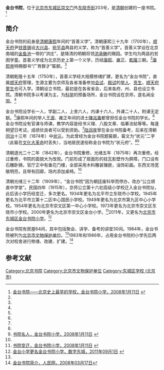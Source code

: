 {{Coord|39.8910869|116.4109744|type:landmark_region:CN-11_source:GoogleMaps|display=title}}
{{otheruses|subject=北京市东城区的金台书院|other=甘肃省灵台县的金台书院|金台书院 (灵台县)}}
{{文物保护单位
|级别 = 省级
|省区市 = 北京市
|图片 = 
|名称 = 金台书院
|编号 = 3-97
|分类 = 古建筑
|时代 = [[清|清]]
|所在 = [[东城区_(北京市)|东城区]][[崇文门|崇文门]]外[[东晓市街|东晓市街]]203号
|登录 = 1984年5月24日
}}

'''金台书院'''，位于[[北京市|北京市]][[东城区_(北京市)|东城区]][[崇文门|崇文门]]外[[东晓市街|东晓市街]]203号，是[[清朝|清朝]]创建的一座书院。<ref name=zz>[http://jtai.eduwindows.com/article.asp?articleid=44 金台书院——北京史上最早的学校，金台书院小学，2008年1月11日] {{webarchive|url=https://web.archive.org/web/20140106143130/http://jtai.eduwindows.com/article.asp?articleid=44 |date=2014年1月6日 }}</ref>

==简介==
金台书院的前身是[[清朝|清朝]][[康熙|康熙]]年间的“首善义学”。清朝康熙三十九年（1700年），[[顺天府|顺天府]]尹[[钱晋锡|钱晋锡]]设[[大兴县_(金朝)|大兴县]]、[[宛平县|宛平县]]两县的义学，称为“首善义学”。首善义学设在北京南城的[[金鱼池|金鱼池]]一带的“洪庄”，是降清的明朝将领[[洪承畴|洪承畴]]的赐园。学生均为两县的贫困学童。首善义学成为北京历史上第一个义学，历经[[康熙|康熙]]、[[雍正|雍正]]、[[乾隆|乾隆]]三朝。<ref name=zz/>[[康熙帝|康熙帝]]特赐御书“广育群才”匾额。<ref name=rmw/>

清朝乾隆十五年（1750年），首善义学经大规模修缮扩建，更名为“金台书院”，直属[[顺天府|顺天府]]管理，生源主要为京师及各省准备参加[[会试|会试]]、[[殿试|殿试]]的[[举人|举人]]、[[贡生|贡生]]，[[顺天府|顺天府]][[童生|童生]]也可入学。清朝设立书院，最初是在各省省会，后来各府、州、县也设立书院。清朝书院多以考课为主，为[[科举|科举]]的预备场所，金台书院设在京师，遂名闻全国。<ref name=zz/>

金台书院设学长一人，学副二人，上舍六人，内课十六人，外课二十人，附课无定额。<ref name=zz/>康熙年间的举人[[王源_(清朝)|王源]]、雍正年间的进士[[陳兆崙|陳兆崙]]都曾担任金台书院的学长。<ref name=bq/>金台书院设有官课与师课，教学内容是经书义理、八股文章、临摹法帖等等。每逢朔望日考试，成绩优良者可以受到资助。<ref name=zz/>[[陆润庠|陆润庠]]曾在金台书院备考，后来在清朝[[同治|同治]]十三年（1874年）中[[状元|状元]]，为此曾经为金台书院题匾额，匾文为“状元”二字（此匾在[[文化大革命|文化大革命]]时丢失），当地居民遂俗称金台书院为“状元府”。<ref name=zz/><ref name=mr>[http://jtai.eduwindows.com/article.asp?articleid=46 书院名人，金台书院小学，2008年1月11日] {{webarchive|url=https://web.archive.org/web/20140106143125/http://jtai.eduwindows.com/article.asp?articleid=46 |date=2014年1月6日 }}</ref>

清朝道光二十二年（1842年），金台书院重修，光绪五年（1875年）再次重修。经过重修，书院的面貌大为改观。门前形成了扇面形的挂瓦影壁作为屏障，门口设有石雕卧狮。官厅正中有垂花门楼，全部采用木料雕装镶嵌，油饰彩画。东西文场宽敞明亮，且带有回廊，场内添加桌椅。<ref name=rmw/>

清朝光绪三十二年（1909年），“金台书院”因为朝廷废科举而停办，改办“公立顺直中学堂”。民国四年（1915年），京师公立第十六初高级小学校迁入金台书院址，此后该小学历经变迁，多次更名。1934年更名为北平市立东晓市小学校。1945年更名为北平市立第十二区中心国民小学校。1949年更名为北京市第九区中心小学校。1954年更名为北京市崇文区第一中心小学校。1973年更名为北京市崇文区东晓市小学校。2000年更名为北京市崇文区金台小学。<ref name=bq>[http://jtai.eduwindows.com/article.asp?articleid=45 书院变迁，金台书院小学，2008年1月11日] {{webarchive|url=https://web.archive.org/web/20140106143113/http://jtai.eduwindows.com/article.asp?articleid=45 |date=2014年1月6日 }}</ref>2011年，又更名为[[北京市东城区金台书院小学|北京市东城区金台书院小学]]。<ref>[http://www.bjdch.gov.cn/n5687274/n5687654/n5689255/n7631231/10028054.html 金台小学更名金台书院小学，数字东城，2011年09月1日] {{webarchive|url=https://web.archive.org/web/20140106130726/http://www.bjdch.gov.cn/n5687274/n5687654/n5689255/n7631231/10028054.html |date=2014年1月6日 }}</ref>

金台书院有房屋64间，其中包括聚会、讲学、备考的讲堂30间。1984年，金台书院被列为[[北京市文物保护单位|北京市文物保护单位]]。<ref name=zz/>1983年和1986年，占用金台书院的小学先后两次对校舍进行修缮、改建、扩建。<ref name=rmw>[http://2008.people.com.cn/GB/22192/116781/118467/118479/7008193.html 金台书院简介，人民网，2008年03月17日]</ref>

==参考文献==
{{reflist}}

{{北京市文物保护单位}}
[[Category:北京书院|Category:北京书院]]
[[Category:北京市文物保护单位|Category:北京市文物保护单位]]
[[Category:东城区学校_(北京市)|Category:东城区学校 (北京市)]]